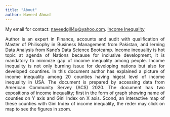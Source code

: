 ```yaml
---
title: "About"
author: Naveed Ahmad
---
```


My email for contact: [naveedgill4u@yahoo.com](mailto:naveedgill4u@yahoo.com).
<i class="fa-brands fa-github"></i> [Income Inequality](https://github.com/naveedgill4u/income-inequality.git)

<div style="text-align: justify;"> Author is an expert in Finance, accounts and audit with qualification of Master of Philisophy in Business Management from Pakistan, and lerning Data Analysis from Kane's Data Science Bootcamp. Income inequality is hot topic at agenda of Nations because for inclusive development, it is mandatory to minimize gap of income inequality among people. Income inequality is not only burning issue for developing nations but also for developed countires.
In this document author has explained a picture of income inequality among 20 counties having higest level of income inequality in USA. The document is prepared by accessing data from American Community Servey (ACS) 2020. The document has two expositions of income inequality; first in the form of graph showing name of counties on Y axis and Gini Index on X axis. Scond, an interactive map of these counties with Gini Index of income inequality, the reder may click on map to see the figures in zoom.
</div>
